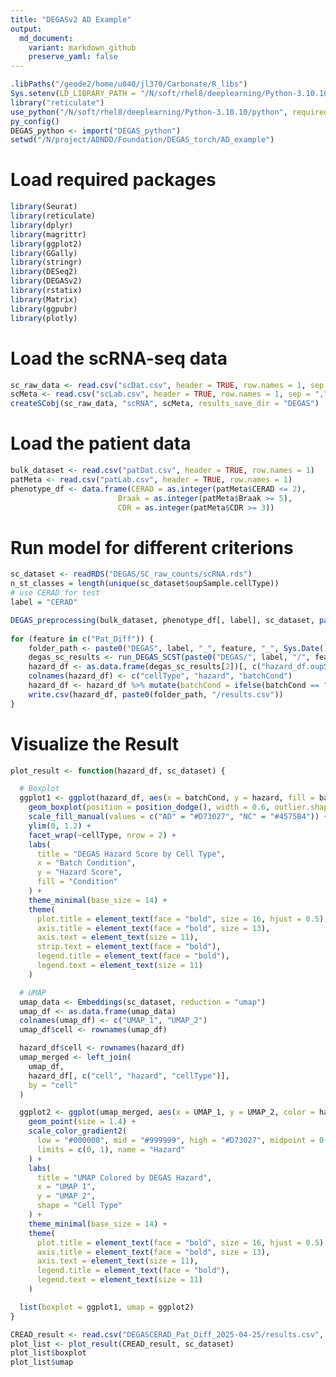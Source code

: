 ```yaml
---
title: "DEGASv2 AD Example"
output:
  md_document:
    variant: markdown_github
    preserve_yaml: false
---
```


```r
.libPaths("/geode2/home/u040/jl370/Carbonate/R_libs")
Sys.setenv(LD_LIBRARY_PATH = "/N/soft/rhel8/deeplearning/Python-3.10.10/lib:$LD_LIBRARY_PATH")
library("reticulate")
use_python("/N/soft/rhel8/deeplearning/Python-3.10.10/python", required = TRUE)
py_config()
DEGAS_python <- import("DEGAS_python")
setwd("/N/project/ADNDD/Foundation/DEGAS_torch/AD_example")
```

# Load required packages

```r
library(Seurat)
library(reticulate)
library(dplyr)
library(magrittr)
library(ggplot2)
library(GGally)
library(stringr)
library(DESeq2)
library(DEGASv2)
library(rstatix)
library(Matrix)
library(ggpubr)
library(plotly)
```

# Load the scRNA-seq data

```r
sc_raw_data <- read.csv("scDat.csv", header = TRUE, row.names = 1, sep = ",")
scMeta <- read.csv("scLab.csv", header = TRUE, row.names = 1, sep = ",")
createSCobj(sc_raw_data, "scRNA", scMeta, results_save_dir = "DEGAS")
```

# Load the patient data

```r
bulk_dataset <- read.csv("patDat.csv", header = TRUE, row.names = 1)
patMeta <- read.csv("patLab.csv", header = TRUE, row.names = 1)
phenotype_df <- data.frame(CERAD = as.integer(patMeta$CERAD <= 2), 
                        Braak = as.integer(patMeta$Braak >= 5),
                        CDR = as.integer(patMeta$CDR >= 3))
```

# Run model for different criterions
```r
sc_dataset <- readRDS("DEGAS/SC_raw_counts/scRNA.rds")
n_st_classes = length(unique(sc_dataset$oupSample.cellType))
# use CERAD for test
label = "CERAD"

DEGAS_preprocessing(bulk_dataset, phenotype_df[, label], sc_dataset, paste0("DEGAS/", label), st_lab_list = sc_dataset@meta.data$oupSample.cellType, model_type = "categorical", diff_expr_files = c("DEGAS/SC_raw_counts/sc_diff_expr.csv"))
  
for (feature in c("Pat_Diff")) {
    folder_path <- paste0("DEGAS", label, "_", feature, "_", Sys.Date())
    degas_sc_results <- run_DEGAS_SCST(paste0("DEGAS/", label, "/", feature, ".RData"), "ClassClass", "Grubman_MSBB", "cross_entropy", "Wasserstein", folder_path, tot_seeds = 10)
    hazard_df <- as.data.frame(degas_sc_results[2])[, c("hazard_df.oupSample.cellType", "hazard_df.hazard", "hazard_df.oupSample.batchCond")]
    colnames(hazard_df) <- c("cellType", "hazard", "batchCond")
    hazard_df <- hazard_df %>% mutate(batchCond = ifelse(batchCond == "AD", "AD", ifelse(batchCond == "ct", "NC", batchCond)))
    write.csv(hazard_df, paste0(folder_path, "/results.csv"))
}
```

# Visualize the Result

```r
plot_result <- function(hazard_df, sc_dataset) {

  # Boxplot
  ggplot1 <- ggplot(hazard_df, aes(x = batchCond, y = hazard, fill = batchCond)) + 
    geom_boxplot(position = position_dodge(), width = 0.6, outlier.shape = NA) + 
    scale_fill_manual(values = c("AD" = "#D73027", "NC" = "#4575B4")) +
    ylim(0, 1.2) +
    facet_wrap(~cellType, nrow = 2) +
    labs(
      title = "DEGAS Hazard Score by Cell Type",
      x = "Batch Condition",
      y = "Hazard Score",
      fill = "Condition"
    ) +
    theme_minimal(base_size = 14) +
    theme(
      plot.title = element_text(face = "bold", size = 16, hjust = 0.5),
      axis.title = element_text(face = "bold", size = 13),
      axis.text = element_text(size = 11),
      strip.text = element_text(face = "bold"),
      legend.title = element_text(face = "bold"),
      legend.text = element_text(size = 11)
    )

  # UMAP
  umap_data <- Embeddings(sc_dataset, reduction = "umap")
  umap_df <- as.data.frame(umap_data)
  colnames(umap_df) <- c("UMAP_1", "UMAP_2")
  umap_df$cell <- rownames(umap_df)

  hazard_df$cell <- rownames(hazard_df)
  umap_merged <- left_join(
    umap_df, 
    hazard_df[, c("cell", "hazard", "cellType")], 
    by = "cell"
  )

  ggplot2 <- ggplot(umap_merged, aes(x = UMAP_1, y = UMAP_2, color = hazard, shape = cellType)) +
    geom_point(size = 1.4) +
    scale_color_gradient2(
      low = "#000000", mid = "#999999", high = "#D73027", midpoint = 0.5,
      limits = c(0, 1), name = "Hazard"
    ) +
    labs(
      title = "UMAP Colored by DEGAS Hazard",
      x = "UMAP 1",
      y = "UMAP 2",
      shape = "Cell Type"
    ) +
    theme_minimal(base_size = 14) +
    theme(
      plot.title = element_text(face = "bold", size = 16, hjust = 0.5),
      axis.title = element_text(face = "bold", size = 13),
      axis.text = element_text(size = 11),
      legend.title = element_text(face = "bold"),
      legend.text = element_text(size = 11)
    )

  list(boxplot = ggplot1, umap = ggplot2)
}
```

```r
CREAD_result <- read.csv("DEGASCERAD_Pat_Diff_2025-04-25/results.csv", row.names = 1)
plot_list <- plot_result(CREAD_result, sc_dataset)
plot_list$boxplot
plot_list$umap
```
